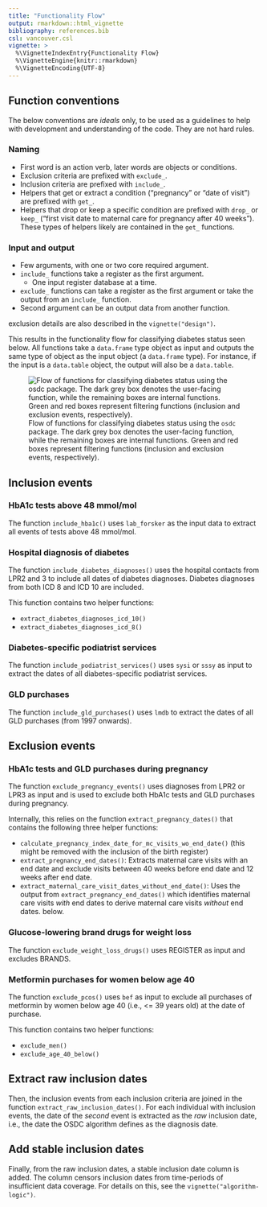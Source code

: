 ```yaml
---
title: "Functionality Flow"
output: rmarkdown::html_vignette
bibliography: references.bib
csl: vancouver.csl
vignette: >
  %\VignetteIndexEntry{Functionality Flow}
  %\VignetteEngine{knitr::rmarkdown}
  %\VignetteEncoding{UTF-8}
---
```


## Function conventions

The below conventions are *ideals* only, to be used as a guidelines to
help with development and understanding of the code. They are not hard
rules.

### Naming

-   First word is an action verb, later words are objects or conditions.
-   Exclusion criteria are prefixed with `exclude_`.
-   Inclusion criteria are prefixed with `include_`.
-   Helpers that get or extract a condition ("pregnancy" or "date of
    visit") are prefixed with `get_`.
-   Helpers that drop or keep a specific condition are prefixed with
    `drop_` or `keep_` ("first visit date to maternal care for pregnancy
    after 40 weeks"). These types of helpers likely are contained in the
    `get_` functions.

### Input and output

-   Few arguments, with one or two core required argument.
-   `include_` functions take a register as the first argument.
    -   One input register database at a time.
-   `exclude_` functions can take a register as the first argument or
    take the output from an `include_` function.
-   Second argument can be an output data from another function.

exclusion details are also described in the `vignette("design")`.

This results in the functionality flow for classifying diabetes status
seen below. All functions take a `data.frame` type object as input and
outputs the same type of object as the input object (a `data.frame`
type). For instance, if the input is a `data.table` object, the output
will also be a `data.table`.

![Flow of functions for classifying diabetes status using the `osdc`
package. The dark grey box denotes the user-facing function, while the
remaining boxes are internal functions. Green and red boxes represent
filtering functions (inclusion and exclusion events,
respectively).](images/diabetes-population-functions.png)

## Inclusion events

### HbA1c tests above 48 mmol/mol

The function `include_hba1c()` uses `lab_forsker` as the input data to
extract all events of tests above 48 mmol/mol.

<!-- TODO: Add details on how this filtering should be done -->

### Hospital diagnosis of diabetes

The function `include_diabetes_diagnoses()` uses the hospital contacts
from LPR2 and 3 to include all dates of diabetes diagnoses. Diabetes
diagnoses from both ICD 8 and ICD 10 are included.

This function contains two helper functions:

-   `extract_diabetes_diagnoses_icd_10()`
-   `extract_diabetes_diagnoses_icd_8()`

<!-- TODO: Add details on how this filtering should be done, e.g., diagnosis codes -->

<!-- TODO: Which specific ICD 8 and 10 codes are included? -->

### Diabetes-specific podiatrist services

The function `include_podiatrist_services()` uses `sysi` or `sssy` as
input to extract the dates of all diabetes-specific podiatrist services.

<!-- TODO: Add details on how this filtering should be done -->

### GLD purchases

The function `include_gld_purchases()` uses `lmdb` to extract the dates
of all GLD purchases (from 1997 onwards).

<!-- TODO: Add details on how this filtering should be done -->

<!-- TODO: Add this + link to resource "For details about this, see [link]." -->

## Exclusion events

### HbA1c tests and GLD purchases during pregnancy {#exclusion-pregnancy-windows}

The function `exclude_pregnancy_events()` uses diagnoses from LPR2 or
LPR3 as input and is used to exclude both HbA1c tests and GLD purchases
during pregnancy.

Internally, this relies on the function `extract_pregnancy_dates()` that
contains the following three helper functions:

-   `calculate_pregnancy_index_date_for_mc_visits_wo_end_date()` (this
    might be removed with the inclusion of the birth register)
-   `extract_pregnancy_end_dates()`: Extracts maternal care visits with
    an end date and exclude visits between 40 weeks before end date and
    12 weeks after end date.
-   `extract_maternal_care_visit_dates_without_end_date()`: Uses the
    output from `extract_pregnancy_end_dates()` which identifies
    maternal care visits *with* end dates to derive maternal care visits
    *without* end dates. below.

<!-- TODO: What is done with the mc visits without end dates then? -->

<!-- TODO: Add details on how this filtering should be done -->

### Glucose-lowering brand drugs for weight loss

The function `exclude_weight_loss_drugs()` uses REGISTER as input and
excludes BRANDS.

<!-- TODO: Add details on how this filtering should be done -->

<!-- TODO: Add data source and which brands are excluded -->

### Metformin purchases for women below age 40

The function `exclude_pcos()` uses `bef` as input to exclude all
purchases of metformin by women below age 40 (i.e., \<= 39 years old) at
the date of purchase.

This function contains two helper functions:

-   `exclude_men()`
-   `exclude_age_40_below()`

<!-- TODO: Add details on how this filtering should be done -->

## Extract raw inclusion dates

Then, the inclusion events from each inclusion criteria are joined in
the function `extract_raw_inclusion_dates()`. For each individual with
inclusion events, the date of the *second* event is extracted as the
*raw* inclusion date, i.e., the date the OSDC algorithm defines as the
diagnosis date.

## Add stable inclusion dates

Finally, from the raw inclusion dates, a stable inclusion date column is
added. The column censors inclusion dates from time-periods of
insufficient data coverage. For details on this, see the
`vignette("algorithm-logic")`.
